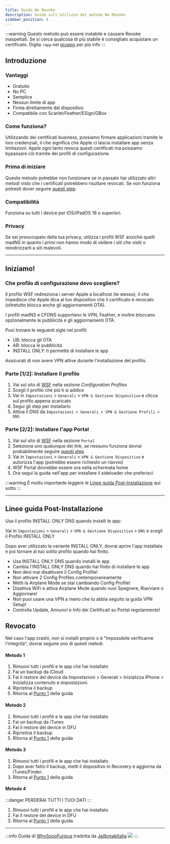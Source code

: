 ```yaml
---
title: Guida No Revoke
description: Guida sull'utilizzo del metodo No Revoke
sidebar_position: 4
---
```


:::warning
Questo metodo può essere instabile e causare Revoke inaspettati. Se si cerca qualcosa di più stabile è consigliato acquistare un certificato. Digita `!app` nel [gruppo](https://t.me/JailbreakItalia) per più info
:::

## Introduzione

### Vantaggi

* Gratuito
* No PC
* Semplice
* Nessun limite di app
* Firma direttamente dal dispositivo
* Compatibile con Scarlet/Feather/ESign/GBox

### Come funziona?

Utilizzando dei certificati business, possiamo firmare applicazioni tramite le loro credenziali, il che significa che Apple ci lascia installare app senza limitazioni. Apple ogni tanto revoca questi certificati ma possiamo bypassare ciò tramite dei profili di configurazione.

### Prima di iniziare

Questo metodo potrebbe non funzionare se in passato hai utilizzato altri metodi visto che i certificati potrebbero risultare revocati.
Se non funziona potresti dover seguire [questi step](#revocato).

### Compatibilità

Funziona su tutti i device per iOS/iPadOS 16 o superiori.

### Privacy

Se sei preoccupato della tua privacy, utilizza i profili WSF anziché quelli madNS in quanto i primi non hanno modo di vedere i siti che visiti o reindirizzarti a siti malevoli.

--- 

## Iniziamo!

### Che profilo di configurazione devo scegliere?

Il profilo WSF redireziona i server Apple a localhost (te stesso), il che impedisce che Apple dica al tuo dispositivo che il certificato è revocato (oltretutto blocca anche gli aggiornamenti OTA).

I profili madNS e CFDNS supportano le VPN, Feather, e inoltre bloccano opzionalmente le pubblicità e gli aggiornamenti OTA.

Puoi trovare le seguenti sigle nei profili:
* UB: blocca gli OTA
* AB: blocca le pubblicità
* INSTALL ONLY: ti permette di installare le app

Assicurati di non avere VPN attive durante l'installazione del profilo.

### Parte [1/2]: Installare il profilo

1. Vai sul sito di [WSF](https://wsfteam.xyz/#downloads) nella sezione _Configuration Profiles_
2. Scegli il profilo che più ti si addice
3. Vai in `Impostazioni` > `Generali` > `VPN & Gestione Dispositivo` e clicca sul profilo appena scaricato
4. Segui gli step per installarlo
5. Attiva il DNS da ```Impostazioni > Generali > VPN & Gestione Profili > DNS```

### Parte [2/2]: Installare l'app Portal

1. Vai sul sito di [WSF](https://wsfteam.xyz/#downloads) nella sezione `Portal`
2. Seleziona uno qualunque dei link, se nessuno funziona dovrai probabilmente seguire [questi step](#revocato)
3. Vai in `Impostazioni` > `Generali` > `VPN & Gestione Dispositivo` e autorizza l'app (potrebbe essere richiesto un riavvio)
4. WSF Portal dovrebbe essere ora nella schermata home
5. Ora segui la guida nell'app per installare il sideloader che preferisci

:::warning
È molto importante leggere le [Linee guida Post-Installazione](#linee-guida-post-installazione) qui sotto
:::

---

## Linee guida Post-Installazione

Usa il profilo INSTALL ONLY DNS quando installi le app:

Vai in `Impostazioni` > `Generali` > `VPN & Gestione Dispositivo` > `DNS` e scegli il Profilo INSTALL ONLY

Dopo aver utilizzato la variante INSTALL ONLY, dovrai aprire l'app installata e poi tornare al tuo solito profilo quando hai finito.

- Usa INSTALL ONLY DNS quando installi le app
- Cambia l'INSTALL ONLY DNS quando hai finito di installare le app
- Non devi mai disattivare il Config Profile!
- Non attivare 2 Config Profiles contemporaneamente
- Metti la Airplane Mode se stai cambiando Config Profile!
- Disattiva WiFi e attiva Airplane Mode quando vuoi Spegnere, Riavviare o Aggiornare!
- Non puoi usare una VPN a meno che tu abbia seguito la guida VPN Setup! 
- Controlla Update, Annunci e Info dei Certificati su Portal regolarmente!

## Revocato

Nel caso l'app crashi, non si installi proprio o è "Impossibile verificarne l'integrità", dovrai seguire uno di questi metodi.

#### Metodo 1

1. Rimuovi tutti i profili e le app che hai installato 
2. Fai un backup da iCloud
3. Fai il restore del device da Impostazioni > Generali > Inizializza iPhone > Inizializza contenuto e impostazioni.
4. Ripristina il backup
5. Ritorna al [Punto 1](#parte-12-installare-il-profilo) della guida

#### Metodo 2

1. Rimuovi tutti i profili e le app che hai installato 
2. Fai un backup da iTunes
3. Fai il restore del device in DFU
4. Ripristina il backup
5. Ritorna al [Punto 1](#parte-12-installare-il-profilo) della guida

#### Metodo 3

1. Rimuovi tutti i profili e le app che hai installato
2. Dopo aver fatto il backup, metti il dispositivo in Recovery e aggiorna da iTunes/Finder.
3. Ritorna al [Punto 1](#parte-12-installare-il-profilo) della guida

#### Metodo 4

:::danger
PERDERAI TUTTI I TUOI DATI
:::

1. Rimuovi tutti i profili e le app che hai installato
2. Fai il restore del device in DFU
3. Ritorna al [Punto 1](#parte-12-installare-il-profilo) della guida

---

:::info
Guida di [WhySoooFurious](https://github.com/WhySooooFurious/) tradotta da [JailbreakItalia](https://t.me/JailbreakItalia) ![](https://upload.wikimedia.org/wikipedia/commons/thumb/8/82/Telegram_logo.svg/15px-Telegram_logo.svg.png)
:::